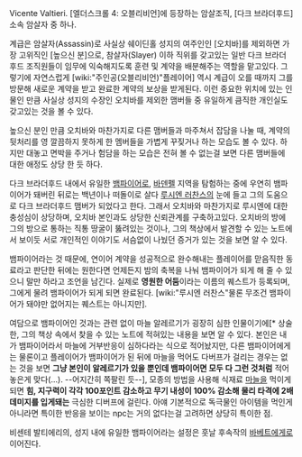 Vicente Valtieri. [엘더스크롤 4: 오블리비언]에 등장하는 암살조직, [다크 브라더후드] 소속 암살자 중 하나.

계급은 암살자(Assassin)로 사실상 쉐이딘홀 성지의 여주인인 [오치바]를 제외하면 가장 고위직인 [높으신 분]으로, 참살자(Slayer) 이하 직위를 갖고있는 일반 다크 브라더후드 조직원들이 임무에 익숙해지도록 훈련 및 계약을 배분해주는 역할을 맡고있다. 그렇기에 자연스럽게 [wiki:"주인공(오블리비언)"플레이어] 역시 계급이 오를 때까지 그를 방문해 새로운 계약을 받고 완료한 계약의 보상을 받게된다. 이런 중요한 위치에 있는 인물인 만큼 사실상 성지의 수장인 오치바를 제외한 맴버들 중 유일하게 큼직한 개인실도 갖고있는 것을 볼 수 있다.

높으신 분인 만큼 오치바와 마찬가지로 다른 맴버들과 마주쳐서 잡담을 나눌 때, 계약의 뒷처리를 영 깔끔하지 못하게 한 멤버들을 가볍게 꾸짖거나 하는 모습도 볼 수 있다. 하지만 대놓고 면박을 주거나 험담을 하는 모습은 전혀 볼 수 없는걸 보면 다른 맴버들에 대한 애정도 상당 한 듯 하다.

다크 브라더후드 내에서 유일한 [[뱀파이어(엘더스크롤 시리즈)|뱀파이어]]로, [[바덴펠]] 지역을 탐험하는 중에 우연히 뱀파이어가 돼버린 뒤로는 백년이나 떠돌이로 살다 [[루시엔 러찬스]]의 눈에 들고 그의 도움으로 다크 브라더후드 맴버가 되었다고 한다. 그래서 오치바와 마찬가지로 루시엔에 대한 충성심이 상당하며, 오치바 본인과도 상당한 신뢰관계를 구축하고있다. 오치바의 방에 그의 방으로 통하는 직통 땅굴이 뚫려있는 것이나, 그의 책상에서 발견할 수 있는 노트에서 보이듯 서로 개인적인 이야기도 서슴없이 나눴던 증거가 있는 것을 보면 알 수 있다.

뱀파이어라는 것 때문에, 연이어 계약을 성공적으로 완수해내는 플레이어를 맏음직한 동료라고 판단한 뒤에는 원한다면 언제든지 밤의 축복을 나눠 뱀파이어가 되게 해 줄 수 있으니 말만 하라고 조언을 남긴다. 실제로 '''영원한 어둠'''이라는 이름의 퀘스트가 등록되며, 그에게 물려 뱀파이어가 되게 되면 완료된다. [wiki:"루시엔 러찬스"물론 무조건 뱀파이어가 돼야만 없어지는 퀘스트는 아니지만].

여담으로 뱀파이어인 것과는 관련 없이 마늘 알레르기가 굉장히 심한 인물이기에[* 상술한, 그의 책상 속에서 찾을 수 있는 노트에 적혀있는 내용을 보면 알 수 있다. 본인은 내가 뱀파이어라서 마늘에 거부반응이 심하다라는 식으로 적어놨지만, 다른 뱀파이어에게는 물론이고 플레이어가 뱀파이어가 된 뒤에 마늘을 먹어도 다버프가 걸리는 경우는 없는 것을 보면 '''그냥 본인이 알레르기가 있을 뿐인데 뱀파이어면 모두 다 그런 것처럼''' 적어놓은게 맞다(...). --어지간히 쪽팔린 듯--], 모종의 방법을 사용해 식재료 [[마늘]]을 먹이게되면 '''힘, 지구력이 각각 100포인트 감소하고 무기 내성이 100% 감소해 물리 타격에 2배 데미지를 입게돼는''' 극심한 디버프에 걸린다. 아얘 기본적으로 독극물인 아이템을 먹인게 아니라면 특이한 반응을 보이는 npc는 거의 없다는걸 고려하면 상당히 특이한 점.

비센테 발티에리의, 성지 내에 유일한 뱀파이어라는 설정은 훗날 후속작의 [[바베트]]에게로 이어진다. 
